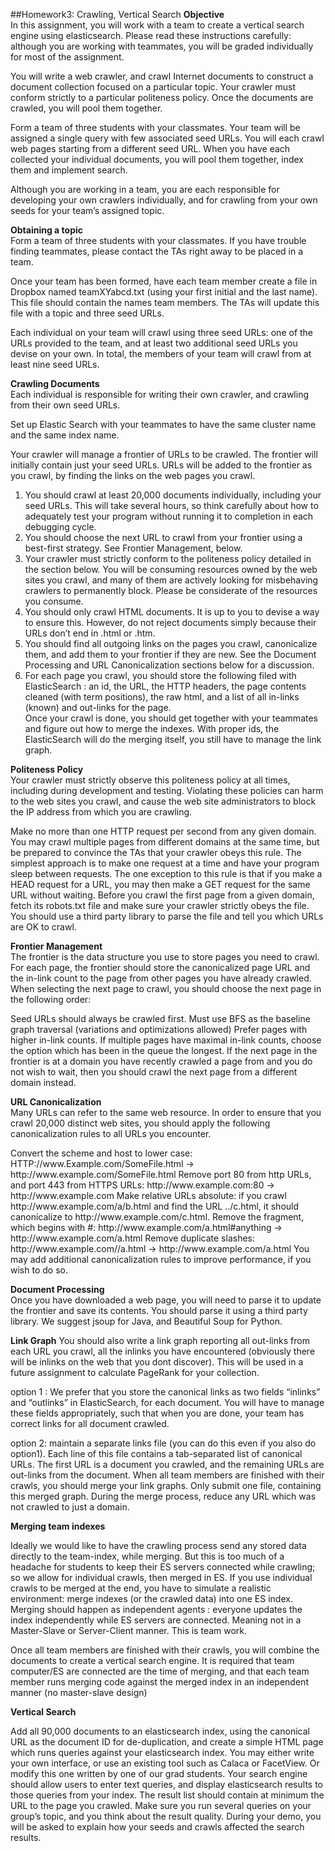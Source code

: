 ##Homework3: Crawling, Vertical Search
__Objective__     
In this assignment, you will work with a team to create a vertical search engine using elasticsearch. Please read these instructions carefully: although you are working with teammates, you will be graded individually for most of the assignment.

You will write a web crawler, and crawl Internet documents to construct a document collection focused on a particular topic. Your crawler must conform strictly to a particular politeness policy. Once the documents are crawled, you will pool them together.

Form a team of three students with your classmates. Your team will be assigned a single query with few associated seed URLs. You will each crawl web pages starting from a different seed URL. When you have each collected your individual documents, you will pool them together, index them and implement search.

Although you are working in a team, you are each responsible for developing your own crawlers individually, and for crawling from your own seeds for your team’s assigned topic.

__Obtaining a topic__      
Form a team of three students with your classmates. If you have trouble finding teammates, please contact the TAs right away to be placed in a team.

Once your team has been formed, have each team member create a file in Dropbox named teamXYabcd.txt (using your first initial and the last name). This file should contain the names team members. The TAs will update this file with a topic and three seed URLs.

Each individual on your team will crawl using three seed URLs: one of the URLs provided to the team, and at least two additional seed URLs you devise on your own. In total, the members of your team will crawl from at least nine seed URLs.

__Crawling Documents__      
Each individual is responsible for writing their own crawler, and crawling from their own seed URLs.

Set up Elastic Search with your teammates to have the same cluster name and the same index name.

Your crawler will manage a frontier of URLs to be crawled. The frontier will initially contain just your seed URLs. URLs will be added to the frontier as you crawl, by finding the links on the web pages you crawl.

1. You should crawl at least 20,000 documents individually, including your seed URLs. This will take several hours, so think carefully about how to adequately test your program without running it to completion in each debugging cycle.      
2. You should choose the next URL to crawl from your frontier using a best-first strategy. See Frontier Management, below.     
3. Your crawler must strictly conform to the politeness policy detailed in the section below. You will be consuming resources owned by the web sites you crawl, and many of them are actively looking for misbehaving crawlers to permanently block. Please be considerate of the resources you consume.       
4. You should only crawl HTML documents. It is up to you to devise a way to ensure this. However, do not reject documents simply because their URLs don’t end in .html or .htm.     
5. You should find all outgoing links on the pages you crawl, canonicalize them, and add them to your frontier if they are new. See the Document Processing and URL Canonicalization sections below for a discussion.      
6. For each page you crawl, you should store the following filed with ElasticSearch : an id, the URL, the HTTP headers, the page contents cleaned (with term positions), the raw html, and a list of all in-links (known) and out-links for the page.      
Once your crawl is done, you should get together with your teammates and figure out how to merge the indexes. With proper ids, the ElasticSearch will do the merging itself, you still have to manage the link graph.

__Politeness Policy__      
Your crawler must strictly observe this politeness policy at all times, including during development and testing. Violating these policies can harm to the web sites you crawl, and cause the web site administrators to block the IP address from which you are crawling.

Make no more than one HTTP request per second from any given domain. You may crawl multiple pages from different domains at the same time, but be prepared to convince the TAs that your crawler obeys this rule. The simplest approach is to make one request at a time and have your program sleep between requests. The one exception to this rule is that if you make a HEAD request for a URL, you may then make a GET request for the same URL without waiting.
Before you crawl the first page from a given domain, fetch its robots.txt file and make sure your crawler strictly obeys the file. You should use a third party library to parse the file and tell you which URLs are OK to crawl.

__Frontier Management__      
The frontier is the data structure you use to store pages you need to crawl. For each page, the frontier should store the canonicalized page URL and the in-link count to the page from other pages you have already crawled. When selecting the next page to crawl, you should choose the next page in the following order:

Seed URLs should always be crawled first.
Must use BFS as the baseline graph traversal (variations and optimizations allowed)
Prefer pages with higher in-link counts.
If multiple pages have maximal in-link counts, choose the option which has been in the queue the longest.
If the next page in the frontier is at a domain you have recently crawled a page from and you do not wish to wait, then you should crawl the next page from a different domain instead.

__URL Canonicalization__         
Many URLs can refer to the same web resource. In order to ensure that you crawl 20,000 distinct web sites, you should apply the following canonicalization rules to all URLs you encounter.

Convert the scheme and host to lower case: HTTP://www.Example.com/SomeFile.html → http://www.example.com/SomeFile.html
Remove port 80 from http URLs, and port 443 from HTTPS URLs: http://www.example.com:80 → http://www.example.com
Make relative URLs absolute: if you crawl http://www.example.com/a/b.html and find the URL ../c.html, it should canonicalize to http://www.example.com/c.html.
Remove the fragment, which begins with #: http://www.example.com/a.html#anything → http://www.example.com/a.html
Remove duplicate slashes: http://www.example.com//a.html → http://www.example.com/a.html
You may add additional canonicalization rules to improve performance, if you wish to do so.

__Document Processing__         
Once you have downloaded a web page, you will need to parse it to update the frontier and save its contents. You should parse it using a third party library. We suggest jsoup for Java, and Beautiful Soup for Python. 

__Link Graph__
You should also write a link graph reporting all out-links from each URL you crawl, all the inlinks you have encountered (obviously there will be inlinks on the web that you dont discover). This will be used in a future assignment to calculate PageRank for your collection.

option 1 : We prefer that you store the canonical links as two fields “inlinks” and “outlinks” in ElasticSearch, for each document. You will have to manage these fields appropriately, such that when you are done, your team has correct links for all document crawled.

option 2: maintain a separate links file (you can do this even if you also do option1). Each line of this file contains a tab-separated list of canonical URLs. The first URL is a document you crawled, and the remaining URLs are out-links from the document. When all team members are finished with their crawls, you should merge your link graphs. Only submit one file, containing this merged graph. During the merge process, reduce any URL which was not crawled to just a domain.      

__Merging team indexes__          

Ideally we would like to have the crawling process send any stored data directly to the team-index, while merging. But this is too much of a headache for students to keep their ES servers connected while crawling; so we allow for individual crawls, then merged in ES. If you use individual crawls to be merged at the end, you have to simulate a realistic environment: merge indexes (or the crawled data) into one ES index. Merging should happen as independent agents : everyone updates the index independently while ES servers are connected. Meaning not in a Master-Slave or Server-Client manner. This is team work.

 Once all team members are finished with their crawls, you will combine the documents to create a vertical search engine. It is required that team computer/ES are connected are the time of merging, and that each team member runs merging code against the merged index in an independent manner (no master-slave design)        

__Vertical Search__     

Add all 90,000 documents to an elasticsearch index, using the canonical URL as the document ID for de-duplication, and create a simple HTML page which runs queries against your elasticsearch index. You may either write your own interface, or use an existing tool such as Calaca or FacetView. Or modify this one written by one of our grad students. Your search engine should allow users to enter text queries, and display elasticsearch results to those queries from your index. The result list should contain at minimum the URL to the page you crawled.
Make sure you run several queries on your group’s topic, and you think about the result quality. During your demo, you will be asked to explain how your seeds and crawls affected the search results.
